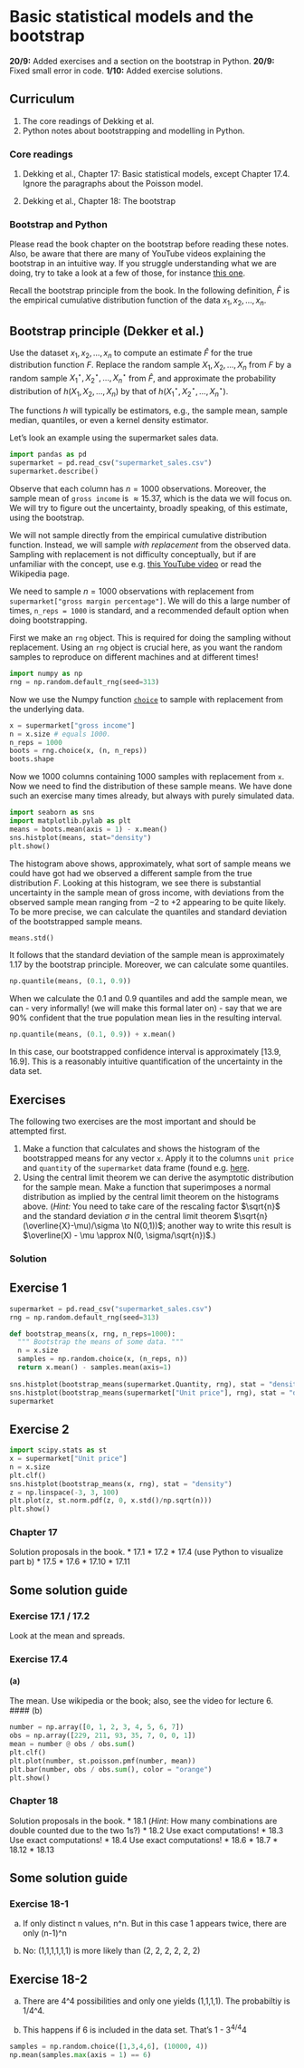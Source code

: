 # Basic statistical models and the bootstrap

::: callout-note
**20/9:** Added exercises and a section on the bootstrap in Python.
**20/9:** Fixed small error in code.
**1/10:** Added exercise solutions.
:::

## Curriculum

1. The core readings of Dekking et al.
2. Python notes about bootstrapping and modelling in Python.

### Core readings
1. Dekking et al., Chapter 17: Basic statistical models, except Chapter 17.4. Ignore the paragraphs about the Poisson model. 

2. Dekking et al., Chapter 18: The bootstrap

### Bootstrap and Python
:::{.callout-note}
Please read the book chapter on the bootstrap before reading these notes. Also,
be aware that there are many of YouTube videos explaining the bootstrap in an intuitive way.
If you struggle understanding what we are doing, try to take a look at a few of those, for instance [this one](https://www.youtube.com/watch?v=Xz0x-8-cgaQ).
:::

Recall the bootstrap principle from the book. In the following definition, $\hat{F}$ is the empirical cumulative distribution function of the data $x_1, x_2,...,x_n$.

:::{.callout}
## Bootstrap principle (Dekker et al.)
Use the dataset $x_1, x_2,...,x_n$ to compute an estimate $\hat{F}$ for the true distribution function $F$. Replace the random sample $X_1, X_2,...,X_n$ from $F$ by a random sample $X^\star_1, X^\star_2 ,...,X^\star_n$ from $\hat{F}$, and approximate the probability distribution of $h(X_1, X_2,...,X_n)$ by that of $h(X^\star_1 , X^\star_2 ,...,X^\star_n).$
:::

The functions $h$ will typically be estimators, e.g., the sample mean, sample median, quantiles, or even a kernel density estimator. 

Let's look an example using the supermarket sales data. 

```python
import pandas as pd
supermarket = pd.read_csv("supermarket_sales.csv")
supermarket.describe()
```
Observe that each column has $n=1000$ observations. Moreover, the sample mean of `gross income` is $\approx 15.37$, which is the data we will focus on. We will try to figure out the uncertainty, broadly speaking, of this estimate, using the bootstrap.

We will not sample directly from the empirical cumulative distribution function. Instead, we will sample *with replacement* from the observed data. Sampling with replacement is not difficulty conceptually, but if are unfamiliar with the concept, use e.g. [this YouTube video](https://www.youtube.com/watch?v=LnGFL_A6A6A) or read the Wikipedia page.

We need to sample $n = 1000$ observations with replacement from `supermarket["gross margin percentage"]`. We will do this a large number of times, `n_reps = 1000` is standard, and a recommended default option when doing bootstrapping.  

First we make an `rng` object. This is required for doing the sampling without
replacement. Using an `rng` object is crucial here, as you want the random 
samples to reproduce on different machines and at different times!
```python
import numpy as np
rng = np.random.default_rng(seed=313)
```

Now we use the Numpy function [`choice`](https://numpy.org/doc/stable/reference/random/generated/numpy.random.choice.html) to sample with replacement from the underlying data.

```python
x = supermarket["gross income"]
n = x.size # equals 1000.
n_reps = 1000
boots = rng.choice(x, (n, n_reps))
boots.shape
```
Now we $1000$ columns containing $1000$ samples with replacement from `x`. Now we
need to find the distribution of these sample means. We have done such an exercise
many times already, but always with purely simulated data.

```python
import seaborn as sns
import matplotlib.pylab as plt
means = boots.mean(axis = 1) - x.mean()
sns.histplot(means, stat="density")
plt.show()
```
The histogram above shows, approximately, what sort of sample means we could have
got had we observed a different sample from the true distribution $F$. Looking at
this histogram, we see there is substantial uncertainty in the sample mean of 
gross income, with deviations from the observed sample mean ranging from $-2$ to $+2$ appearing to be quite likely. To be more precise, we can calculate the quantiles and standard deviation of the bootstrapped sample means.

```python
means.std()

```
It follows that the standard deviation of the sample mean is approximately $1.17$ by the bootstrap principle. Moreover, we can calculate some quantiles. 

```python
np.quantile(means, (0.1, 0.9))
```

When we calculate the $0.1$ and $0.9$ quantiles and add the sample mean, we can - very informally! (we will make this formal later on) - say that we are $90\%$ confident that the true population mean lies in the resulting interval. 

```python
np.quantile(means, (0.1, 0.9)) + x.mean()
```
In this case, our bootstrapped confidence interval is approximately $[13.9, 16.9]$. This is a reasonably intuitive quantification of the uncertainty in the data set. 



## Exercises
The following two exercises are the most important and should be attempted first.

1. Make a function that calculates and shows the histogram of the bootstrapped means
for any vector `x`. Apply it to the columns `unit price` and `quantity` of the `supermarket` data frame (found e.g. [here](https://www.kaggle.com/datasets/aungpyaeap/supermarket-sales). 
2. Using the central limit theorem we can derive the asymptotic distribution for the sample mean. Make a function that superimposes a normal distribution as implied by the central limit theorem on the histograms above. (*Hint:* You need to take care of the rescaling factor $\sqrt{n}$ and the standard deviation $\sigma$ in the central limit theorem $\sqrt{n}(\overline{X}-\mu)/\sigma \to N(0,1))$; another way to write this result is $\overline(X) - \mu \approx N(0, \sigma/\sqrt{n})$.)

::: {.callout-tip collapse="true"}
### Solution

## Exercise 1
```python
supermarket = pd.read_csv("supermarket_sales.csv")
rng = np.random.default_rng(seed=313)

def bootstrap_means(x, rng, n_reps=1000):
  """ Bootstrap the means of some data. """
  n = x.size
  samples = np.random.choice(x, (n_reps, n))
  return x.mean() - samples.mean(axis=1)
  
sns.histplot(bootstrap_means(supermarket.Quantity, rng), stat = "density")
sns.histplot(bootstrap_means(supermarket["Unit price"], rng), stat = "density")
supermarket
```

## Exercise 2
```python
import scipy.stats as st
x = supermarket["Unit price"]
n = x.size
plt.clf()
sns.histplot(bootstrap_means(x, rng), stat = "density")
z = np.linspace(-3, 3, 100)
plt.plot(z, st.norm.pdf(z, 0, x.std()/np.sqrt(n)))
plt.show()
```
:::

### Chapter 17
Solution proposals in the book.
* 17.1
* 17.2
* 17.4 (use Python to visualize part b)
* 17.5 
* 17.6
* 17.10
* 17.11

::: {.callout-tip collapse="true"}
## Some solution guide
### Exercise 17.1 / 17.2
Look at the mean and spreads.

### Exercise 17.4
#### (a) 
The mean. Use wikipedia or the book; also, see the video for lecture 6.
#### (b) 
```python
number = np.array([0, 1, 2, 3, 4, 5, 6, 7])
obs = np.array([229, 211, 93, 35, 7, 0, 0, 1])
mean = number @ obs / obs.sum()
plt.clf()
plt.plot(number, st.poisson.pmf(number, mean))
plt.bar(number, obs / obs.sum(), color = "orange")
plt.show()
```
:::

### Chapter 18
Solution proposals in the book.
* 18.1 (*Hint*: How many combinations are double counted due to the two 1s?)
* 18.2 Use exact computations!
* 18.3 Use exact computations!
* 18.4 Use exact computations!
* 18.6
* 18.7
* 18.12
* 18.13

::: {.callout-tip collapse="true"}
## Some solution guide
### Exercise 18-1
(a) If only distinct n values, n^n. But in this case 1 appears twice, there are only (n-1)^n

(b) No: (1,1,1,1,1,1) is more likely than (2, 2, 2, 2, 2, 2)

## Exercise 18-2
(a) There are 4^4 possibilities and only one yields (1,1,1,1).  The probabiltiy is 1/4^4.

(b) This happens if 6 is included in the data set. That's 1 - 3^4/4^4

```python
samples = np.random.choice([1,3,4,6], (10000, 4))
np.mean(samples.max(axis = 1) == 6)
```
:::